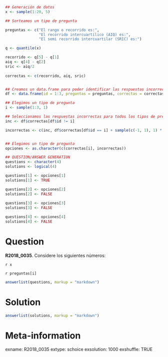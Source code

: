 ```r
## Generación de datos
x <- sample(1:20, 5)

## Sorteamos un tipo de pregunta

preguntas <- c("El rango o recorrido es:",
               "El recorrido intercuartílico (AIQ) es:",
               "El semi recorrido intercuartilar (SRIC) es:")

q <- quantile(x)

recorrido <- q[5] - q[1]
aiq <- q[4] - q[2]
sric <- aiq/2
    
correctas <- c(recorrido, aiq, sric)


## Creamos un data.frame para poder identificar las respuestas incorrectas
df <- data.frame(id = 1:3, preguntas = preguntas, correctas = correctas, stringsAsFactors = FALSE)

## Elegimos un tipo de pregunta
i <- sample(1:3, 1)

## Seleccionamos las respuestas incorrectas para todos los tipos de pregunta, menos para la media, que la especificamos aparte.
inc <- df$correctas[df$id != i]

incorrectas <- c(inc, df$correctas[df$id == i] + sample(c(-1, 1), 1) * 2 )


## Elegimos un tipo de pregunta
opciones <- as.character(c(correctas[i], incorrectas))

## QUESTION/ANSWER GENERATION
questions <- character(4)
solutions <- logical(4)

questions[1] <- opciones[1]
solutions[1] <- TRUE

questions[2] <- opciones[2]
solutions[2] <- FALSE
    
questions[3] <- opciones[3]
solutions[3] <- FALSE

questions[4] <- opciones[4]
solutions[4] <- FALSE
```
Question
========
**R2018_0035**. Considere los siguientes números:

`r x`  


`r preguntas[i]`


```r
answerlist(questions, markup = "markdown")
```
  
Solution
========

```r
answerlist(solutions, markup = "markdown")
```

Meta-information
================
exname: R2018_0035
extype: schoice
exsolution: 1000
exshuffle: TRUE
